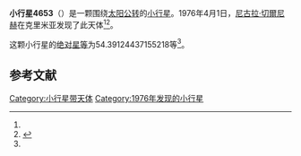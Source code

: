 {{Infobox planet
| bgcolour = #FFFFC0
| name = 4653 Tommaso
| symbol = 
| image = 
| caption = 
| discovery = yes
| discovery_ref = 
| discoverer = [[尼古拉·切爾尼赫|尼古拉·切爾尼赫]]
| discovery_site = [[克里米亚|克里米亚]] 
| discovered = 1976年4月1日
| designations = yes
| mp_name = 
| named_after = 
| alt_names = 1976 GJ2/ 1985 HD
| mp_category = [[主带小行星|主带小行星]]
| orbit_ref = <ref name="a">[http://ssd.jpl.nasa.gov/sbdb.cgi?sstr=4653 4653 Tommaso] {{Wayback|url=http://ssd.jpl.nasa.gov/sbdb.cgi?sstr=4653 |date=20210813134356 }}，小行星數據庫瀏覽器（JPL Small-Body Database Browser）－[[美国国家航空航天局|美国国家航空航天局]]喷气推进实验室</ref>
| epoch = 2456400.5 (2013年4月18日更新)
| aphelion = {{convert|3.155218942425285|AU|km|3|abbr=on|lk=out}}
| perihelion = {{convert|2.211585263788574|AU|km|3|abbr=on}}
| semimajor = {{convert|2.683402103106929|AU|km|3|abbr=on}}
| eccentricity = 0.175827856
| period = 1605.561925 [[日|日]]<br />4.4[[儒略年|儒略年]]
| avg_speed = 
| inclination = 11.25564257282627
| asc_node = 205.0196508241673
| mean_anomaly = 
| arg_peri = 54.39124437155218
| satellites = 
| physical_characteristics = yes
| dimensions = 
| mass = 
| density = 
| surface_grav = 
| escape_velocity = 
| sidereal_day = 
| axial_tilt = 
| pole_ecliptic_lat = 
| pole_ecliptic_lon = 
| albedo = 
| temperatures= 
| temp_name1 = 
| mean_temp_1 = 
| max_temp_1 = 
| temp_name2 = 
| max_temp_2 = 
| spectral_type = 
| abs_magnitude = 54.39124437155218
}}

'''小行星4653'''（{{lang-en|4653 Tommaso}}）是一颗围绕[[太阳|太阳]][[公转|公转]]的[[小行星|小行星]]。1976年4月1日，[[尼古拉·切爾尼赫|尼古拉·切爾尼赫]]在克里米亚发现了此天体<ref name="a" /><ref>{{cite news|title=小行星列表|url=http://cfa-www.harvard.edu/iau/lists/NumberedMPs.txt|accessdate=2013-07-08|newspaper=哈佛大学|archive-date=2008-05-17|archive-url=https://web.archive.org/web/20080517010638/http://cfa-www.harvard.edu/iau/lists/NumberedMPs.txt|dead-url=no}}</ref>。

这颗小行星的[[绝对星等|绝对星等]]为54.39124437155218等<ref name="a" />。

==参考文献==
{{reflist}}
{{Minor Planet Number|[[小行星4652|小行星4652]]|[[小行星4654|小行星4654]]}}

{{小天体}}

[[Category:小行星带天体|Category:小行星带天体]]
[[Category:1976年发现的小行星|Category:1976年发现的小行星]]

{{asteroid-stub}}